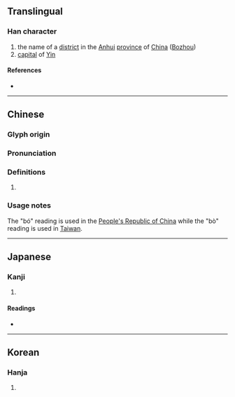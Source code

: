 {{character info/new}}
==Translingual==

===Han character===
{{Han char|rn=8|rad=亠|as=08|sn=10|four=00714|canj=YRBP|ids=⿱⿳亠口冖乇}}

# the name of a [[district]] in the [[Anhui]] [[province]] of [[China]] ([[wikipedia:Bozhou|Bozhou]])
# [[capital]] of [[Yin]]

====References====
* {{Han ref|kx=0089.090|dkj=00312|dj=0188.230|hdz=10287.090|uh=4EB3|ud=20147|bh=ADBD|bd=44477}}

----

==Chinese==
{{zh-forms}}

===Glyph origin===
{{Han etym}}

===Pronunciation===
{{zh-pron
|m=bó,bò
|c=bok3,bok6
|mc=y
|oc=y
|cat=
}}

===Definitions===
{{zh-hanzi}}

# {{rfdef|zh}}

===Usage notes===
The "bó" reading is used in the [[People's Republic of China]] while the "bò" reading is used in [[Taiwan]].

----

==Japanese==

===Kanji===
{{ja-kanji|grade=|rs=亠08}}

# {{defn|lang=ja|sort=亠08}}

====Readings====
* {{ja-readings|on=[[はく]] (haku), [[ばく]] (baku)|kun=}}

----

==Korean==

===Hanja===
{{ko-hanja|hangeul=박|rv=bak|mr=pak}}

# {{defn|lang=ko|sort=亠08}}